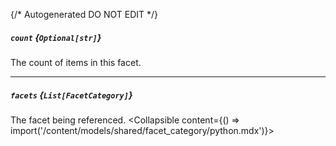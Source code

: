 {/* Autogenerated DO NOT EDIT  */}

##### `count` *{`Optional[str]`}*
The count of items in this facet.

---
##### `facets` *{`List[FacetCategory]`}*
The facet being referenced.
<Collapsible content={() => import('/content/models/shared/facet_category/python.mdx')}>
</Collapsible>

